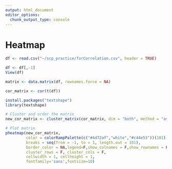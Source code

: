 ```yaml
---
output: html_document
editor_options: 
  chunk_output_type: console
---
```


# Heatmap

```r
df <- read.csv("~/scp_practice/forCorrelation.csv", header = TRUE)

df <- df[,-1]
View(df)

matrix <- data.matrix(df, rownames.force = NA)

cor_matrix <- cor(t(df))

install.packages("textshape")
library(textshape)

# Cluster and order the matrix
new_cor_matrix <- cluster_matrix(cor_matrix, dim = "both", method = "average")

# Plot matrix
pheatmap(new_cor_matrix,
         color = colorRampPalette(c("#4d72af","white","#c44e53"))(101),
         breaks = seq(from = -1, to = 1, length.out = 101),
         border_color = NA,legend=F,show_colnames = F,show_rownames = F,
         cluster_rows = F, cluster_cols = F,
         cellwidth = 1, cellheight = 1,
         fontfamily='sans',fontsize=10)

```





